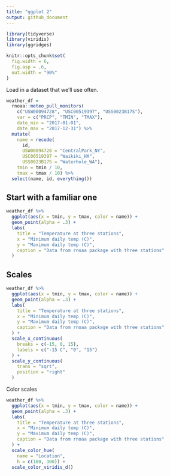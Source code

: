 ```yaml
---
title: "ggplot 2"
output: github_document
---
```


```r
library(tidyverse)
library(viridis)
library(ggridges)

knitr::opts_chunk$set(
  fig.width = 6,
  fig.asp = .6,
  out.width = "90%"
)

```


Load in a dataset that we'll use often.

```r
weather_df = 
  rnoaa::meteo_pull_monitors(
    c("USW00094728", "USC00519397", "USS0023B17S"),
    var = c("PRCP", "TMIN", "TMAX"), 
    date_min = "2017-01-01",
    date_max = "2017-12-31") %>%
  mutate(
    name = recode(
      id, 
      USW00094728 = "CentralPark_NY", 
      USC00519397 = "Waikiki_HA",
      USS0023B17S = "Waterhole_WA"),
    tmin = tmin / 10,
    tmax = tmax / 10) %>%
  select(name, id, everything())
```

## Start with a familiar one

```r
weather_df %>% 
  ggplot(aes(x = tmin, y = tmax, color = name)) + 
  geom_point(alpha = .3) +
  labs(
    title = "Temperature at three stations",
    x = "Minimum daily temp (C)",
    y = "Maximum daily temp (C)",
    caption = "Data from rnoaa package with three stations"
  )
```

## Scales

```r
weather_df %>% 
  ggplot(aes(x = tmin, y = tmax, color = name)) + 
  geom_point(alpha = .3) +
  labs(
    title = "Temperature at three stations",
    x = "Minimum daily temp (C)",
    y = "Maximum daily temp (C)",
    caption = "Data from rnoaa package with three stations"
  ) + 
  scale_x_continuous(
    breaks = c(-15, 0, 15),
    labels = c("-15 C", "0", "15")
  ) + 
  scale_y_continuous(
    trans = "sqrt", 
    position = "right"
  )
```

Color scales

```r
weather_df %>% 
  ggplot(aes(x = tmin, y = tmax, color = name)) + 
  geom_point(alpha = .3) +
  labs(
    title = "Temperature at three stations",
    x = "Minimum daily temp (C)",
    y = "Maximum daily temp (C)",
    caption = "Data from rnoaa package with three stations"
  ) + 
  scale_color_hue(
    name = "Location",
    h = c(100, 300)) + 
  scale_color_viridis_d()
```





